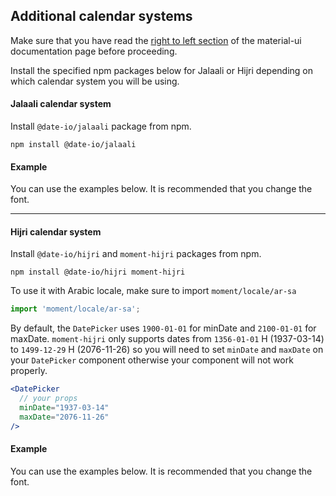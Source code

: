 
<PageMeta title="Additional Calendar Systems - @kathgironpe/material-ui-pickers" />

## Additional calendar systems

<Ad />

Make sure that you have read the [right to left section](https://material-ui-next.com/guides/right-to-left/) of the
material-ui documentation page before proceeding.

Install the specified npm packages below for Jalaali or Hijri depending on which calendar system you will be using.

#### Jalaali calendar system

Install `@date-io/jalaali` package from npm.

```
npm install @date-io/jalaali
```

#### Example

You can use the examples below. It is recommended that you change the font.

<Example source={PersianExample} />
<hr />

#### Hijri calendar system

Install `@date-io/hijri` and `moment-hijri` packages from npm.

```
npm install @date-io/hijri moment-hijri
```

To use it with Arabic locale, make sure to import `moment/locale/ar-sa`

```javascript
import 'moment/locale/ar-sa';
```

By default, the `DatePicker` uses `1900-01-01` for minDate and `2100-01-01` for maxDate.
`moment-hijri` only supports dates from `1356-01-01` H (1937-03-14) to `1499-12-29` H (2076-11-26)
so you will need to set `minDate` and `maxDate` on your `DatePicker` component otherwise your component will not work properly.

```jsx
<DatePicker
  // your props
  minDate="1937-03-14"
  maxDate="2076-11-26"
/>
```

#### Example

You can use the examples below. It is recommended that you change the font.

<Example source={HijriExample} />
